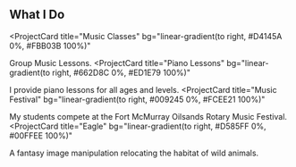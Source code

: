 ## What I Do

<ProjectCard
  title="Music Classes"
  bg="linear-gradient(to right, #D4145A 0%, #FBB03B 100%)"
>
  Group Music Lessons.
</ProjectCard>
<ProjectCard
  title="Piano Lessons"
  bg="linear-gradient(to right, #662D8C 0%, #ED1E79 100%)"
>
  I provide piano lessons for all ages and levels.
</ProjectCard>
<ProjectCard
  title="Music Festival"
  bg="linear-gradient(to right, #009245 0%, #FCEE21 100%)"
>
  My students compete at the Fort McMurray Oilsands Rotary Music Festival.
</ProjectCard>
<ProjectCard
  title="Eagle"
  bg="linear-gradient(to right, #D585FF 0%, #00FFEE 100%)"
>
  A fantasy image manipulation relocating the habitat of wild animals.
</ProjectCard>
